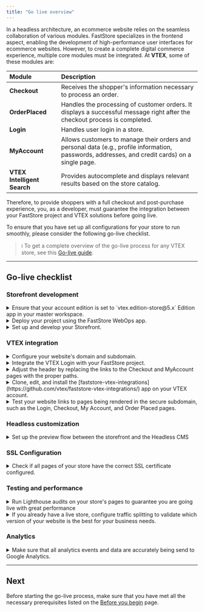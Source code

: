 ```yaml
---
title: "Go live overview"
---
```


In a headless architecture, an ecommerce website relies on the seamless collaboration of various modules. FastStore specializes in the frontend aspect, enabling the development of high-performance user interfaces for ecommerce websites. However, to create a complete digital commerce experience, multiple core modules must be integrated. At **VTEX**, some of these modules are:

| Module                      | Description                                                                                                                                     |
| :-------------------------- | :---------------------------------------------------------------------------------------------------------------------------------------------- |
| **Checkout**                | Receives the shopper's information necessary to process an order.                                                                               |
| **OrderPlaced**             | Handles the processing of customer orders. It displays a successful message right after the checkout process is completed.                      |
| **Login**                   | Handles user login in a store.                                                                                                                  |
| **MyAccount**               | Allows customers to manage their orders and personal data (e.g., profile information, passwords, addresses, and credit cards) on a single page. |
| **VTEX Intelligent Search** | Provides autocomplete and displays relevant results based on the store catalog.                                                                 |

Therefore, to provide shoppers with a full checkout and post-purchase experience, you, as a developer, must guarantee the integration between your FastStore project and VTEX solutions before going live.

To ensure that you have set up all configurations for your store to run smoothly, please consider the following go-live checklist.

> ℹ️ To get a complete overview of the go-live process for any VTEX store, see this [Go-live guide](https://help.vtex.com/tracks/go-live-your-store--4Ns5FxIiksmjsdX2yOTduM/1iP90RcJvlrfQhnlxM54wo).

---

## Go-live checklist

### Storefront development

<CheckboxField label="Checking the account edition" id="checkboxfield-account" />
<details>
<summary>Ensure that your account edition is set to `vtex.edition-store@5.x` Edition app in your master workspace.</summary>

<table class="nx-simple-table">
<thead>
<tr>
    <th>Management</th>
    <th>Reference</th>
</tr>
</thead>
<tbody>
<tr>
    <td>Agency and VTEX Support</td>
    <td>If your account uses a different Edition App version, <a href="https://help.vtex.com/en/support">open a support ticket</a> requesting the installation of the vtex.edition-store@5.x.</td>
</tr>
</tbody>
</table>
</details>

<CheckboxField label="Deploying with FastStore WebOps" id="checkboxfield-onboarding" />
<details>
<summary>Deploy your project using the FastStore WebOps app.</summary>

<table class="nx-simple-table">
<thead>
<tr>
    <th>Management</th>
    <th>Reference</th>
</tr>
</thead>
<tbody>
<tr>
    <td>Agency</td>
    <td><a class="" href="https://developers.vtex.com/docs/guides/faststore/1-onboarding-overview">FastStore WebOps</a></td>
</tr>
</tbody>
</table>
</details>

<CheckboxField label="Setting up the project" id="checkboxfield-setting-up" />
<details>
<summary>Set up and develop your Storefront.</summary>

<table class="nx-simple-table">
  <thead>
    <tr>
      <th>Management</th>
      <th>Reference</th>
    </tr>
  </thead>
  <tbody>
    <tr>
      <td>Agency</td>
      <td>
        <a href="https://developers.vtex.com/docs/guides/faststore/getting-started-2-setting-up-the-project">
          Setting up the project
        </a>
      </td>
    </tr>
  </tbody>
</table>

</details>

### VTEX integration

<CheckboxField label="Configuring external DNS for a custom domain" id="checkboxfield-dns" />
<details>
<summary>Configure your website's domain and subdomain.</summary>

<table class="nx-simple-table">
  <thead>
    <tr>
      <th>Management</th>
      <th>Reference</th>
    </tr>
  </thead>
  <tbody>
    <tr>
      <td>Agency and VTEX Support</td>
      <td>
        <a href="https://developers.vtex.com/docs/guides/faststore/go-live-1-configuring-external-dns">
          Configuring external DNS for a custom domain
        </a>
      </td>
    </tr>
  </tbody>
</table>

</details>

<CheckboxField label="Integrating the VTEX Login" id="checkboxfield-login" />
<details>
<summary>Integrate the VTEX Login with your FastStore project.</summary>

<table class="nx-simple-table">
  <thead>
    <tr>
      <th>Management</th>
      <th>Reference</th>
    </tr>
  </thead>
  <tbody>
    <tr>
      <td>Agency and VTEX Support</td>
      <td>
        <a href="https://developers.vtex.com/docs/guides/faststore/go-live-3-integrating-the-the-vtex-login">
          Integrating the VTEX Login
        </a>
      </td>
    </tr>
  </tbody>
</table>

</details>

<CheckboxField label="Integrating the VTEX Checkout" id="checkboxfield-checkout" />
<details>
<summary>Adjust the header by replacing the links to the Checkout and MyAccount pages with the proper paths.</summary>

<table class="nx-simple-table">
  <thead>
    <tr>
      <th>Management</th>
      <th>Reference</th>
    </tr>
  </thead>
  <tbody>
    <tr>
      <td>Agency and VTEX Support</td>
      <td>
        <a href="https://developers.vtex.com/docs/guides/faststore/go-live-4-integrating-the-vtex-checkout">
          Integrating the VTEX Checkout
        </a>
      </td>
    </tr>
  </tbody>
</table>

</details>

<CheckboxField label="Integrating the VTEX Order Placed and My Account" id="checkboxfield-my-account" />
<details>
<summary>Clone, edit, and install the [faststore-vtex-integrations](https://github.com/vtex/faststore-vtex-integrations/) app on your VTEX account.</summary>

<table class="nx-simple-table">
<thead>
<tr>
  <th>Management</th>
  <th>Reference</th>
</tr>
</thead>
<tbody>
<tr>
  <td>Agency and VTEX Support</td>
  <td><a href="https://developers.vtex.com/docs/guides/faststore/go-live-5-integrating-the-vtex-order-placed-and-my-account">Integrating the VTEX Order Placed and My Account</a></td>
</tr>
</tbody>
</table>
</details>

<CheckboxField label="Checking the pages in the secure domain" id="checkboxfield-domain" />
<details>
<summary>Test your website links to pages being rendered in the secure subdomain, such as the Login, Checkout, My Account, and Order Placed pages.</summary>

**Management**: Agency

</details>

### Headless customization

<CheckboxField label="Integrating the storefront with VTEX Headless CMS" id="checkboxfield-cms" />
<details>
<summary>Set up the preview flow between the storefront and the Headless CMS</summary>

<table class="nx-simple-table">
  <thead>
    <tr>
      <th>Management</th>
      <th>Reference</th>
    </tr>
  </thead>
  <tbody>
    <tr>
      <td>Agency</td>
      <td>
        <a href="https://developers.vtex.com/docs/guides/faststore/headless-cms-overview">VTEX Headless CMS</a>
      </td>
    </tr>
  </tbody>
</table>

</details>

### SSL Configuration

<CheckboxField label="Checking the pages SSL certificate" id="checkboxfield-ssl" />
<details>
<summary>Check if all pages of your store have the correct SSL certificate configured.</summary>

**Management:** Agency

</details>

### Testing and performance

<CheckboxField label="Performing Lighthouse audits" id="checkboxfield-lh" />
<details>
<summary>Run Lighthouse audits on your store's pages to guarantee you are going live with great performance</summary>

**Management:** Agency

<ul>
<li>Run Lighthouse audits on your store's Home Page, Product Listing Page (PLP), Product Details Page (PDP), and custom pages.</li>
<li>All pages must have Lighthouse Score equal or more than 60 on mobile devices.</li>
<li>Any publication will be automatically blocked by the system until all checks pass.</li>
<li>For more information about store performance, refer to the <a href="https://developers.vtex.com/docs/guides/faststore/managing-performance-overview">Managing performance</a> track and the <a href"https://developers.vtex.com/docs/guides/faststore/1-onboarding-dashboard#integrations">Lighthouse Integration on WebOps</a> guide.</li>
</ul>
</details>

<CheckboxField label="Setting up Traffic Splitting" id="checkboxfield-traffic" />
<details>
<summary>If you already have a live store, configure traffic splitting to validate which version of your website is the best for your business needs.</summary>

**Management:** VTEX Support

</details>

### Analytics

<CheckboxField label="Managing the Analytics module" id="checkboxfield-analytics" />
<details>
<summary>Make sure that all analytics events and data are accurately being send to Google Analytics.</summary>

<table class="nx-simple-table">
<thead>
<tr>
    <th>Management</th>
    <th>Reference</th>
</tr>
</thead>
<tbody>
<tr>
    <td>Agency</td>
    <td>
        <a href="https://developers.vtex.com/docs/guides/faststore/analytics-overview">FastStore Analytics</a>
    </td>
</tr>
</tbody>
</table>
</details>

---

## Next

Before starting the go-live process, make sure that you have met all the necessary prerequisites listed on the [Before you begin](https://developers.vtex.com/docs/guides/faststore/go-live-before-you-begin) page.
